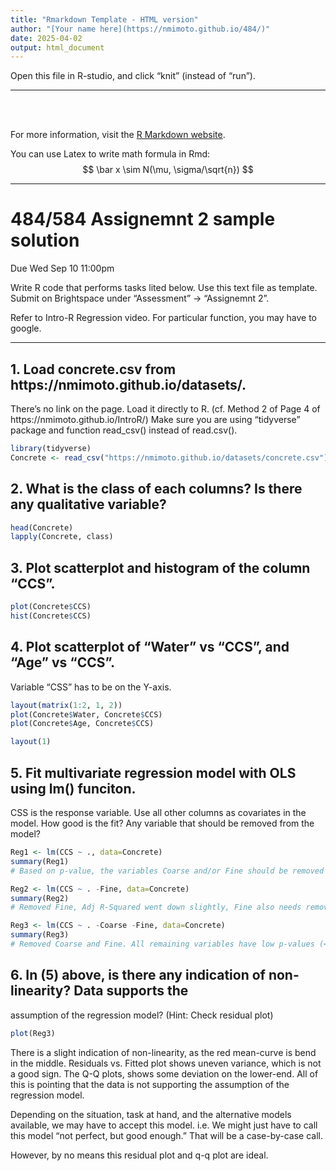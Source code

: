```yaml
---
title: "Rmarkdown Template - HTML version"
author: "[Your name here](https://nmimoto.github.io/484/)"
date: 2025-04-02
output: html_document
---
```


Open this file in R-studio, and click "knit" (instead of "run").

<hr>

<br><br>

For more information, visit the [R Markdown website](https://rmarkdown.rstudio.com).

You can use Latex to write math formula in Rmd:
$$
  \bar x \sim N(\mu, \sigma/\sqrt{n})
$$


<hr>

#  484/584 Assignemnt 2 sample solution

Due Wed Sep 10 11:00pm

Write R code that performs tasks lited below.
Use this text file as template. Submit on Brightspace
under "Assessment" -> "Assignemnt 2".

Refer to Intro-R Regression video.
For particular function, you may have to google.

<hr>

## 1. Load concrete.csv from https://nmimoto.github.io/datasets/.
There's no link on the page. Load it directly to R.
(cf. Method 2 of Page 4 of https://nmimoto.github.io/IntroR/)
Make sure you are using "tidyverse" package and function read_csv()
instead of read.csv().

```r
library(tidyverse)
Concrete <- read_csv("https://nmimoto.github.io/datasets/concrete.csv")
```


## 2. What is the class of each columns?  Is there any qualitative variable?

```r
head(Concrete)
lapply(Concrete, class)
```

## 3. Plot scatterplot and histogram of the column "CCS".
```r
plot(Concrete$CCS)
hist(Concrete$CCS)
```

## 4. Plot scatterplot of "Water" vs "CCS", and "Age" vs "CCS".
Variable "CSS" has to be on the Y-axis.
```r
layout(matrix(1:2, 1, 2))
plot(Concrete$Water, Concrete$CCS)
plot(Concrete$Age, Concrete$CCS)

layout(1)
```

## 5. Fit multivariate regression model with OLS using lm() funciton.
CSS is the response variable.  Use all other columns as covariates in the model.
How good is the fit?  Any variable that should be removed from the model?
```r
Reg1 <- lm(CCS ~ ., data=Concrete)
summary(Reg1)
# Based on p-value, the variables Coarse and/or Fine should be removed from the model.

Reg2 <- lm(CCS ~ . -Fine, data=Concrete)
summary(Reg2)
# Removed Fine, Adj R-Squared went down slightly, Fine also needs removed.

Reg3 <- lm(CCS ~ . -Coarse -Fine, data=Concrete)
summary(Reg3)
# Removed Coarse and Fine. All remaining variables have low p-values (<0.05).
```

## 6. In (5) above, is there any indication of non-linearity?  Data supports the
assumption of the regression model?  (Hint: Check residual plot)
```r
plot(Reg3)
```

There is a slight indication of non-linearity, as the red mean-curve is
bend in the middle. Residuals vs. Fitted plot shows uneven variance, which
is not a good sign.
The Q-Q plots, shows some deviation on the lower-end.
All of this is pointing that the data is not supporting the assumption of the
regression model.

Depending on the situation, task at hand, and the alternative models available,
we may have to accept this model.
i.e. We might just have to call this model "not perfect, but good enough."
That will be a case-by-case call.

However, by no means this residual plot and q-q plot are ideal.
